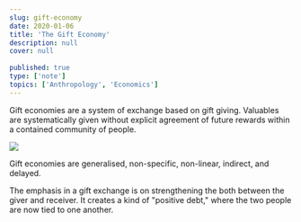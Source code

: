 ```yaml
---
slug: gift-economy
date: 2020-01-06
title: 'The Gift Economy'
description: null
cover: null
 
published: true
type: ['note']
topics: ['Anthropology', 'Economics']
---
```


Gift economies are a system of exchange based on gift giving. Valuables are systematically given without explicit agreement of future rewards within a contained community of people.

![](./gift-economy.jpeg)

Gift economies are generalised, non-specific, non-linear, indirect, and delayed.

The emphasis in a gift exchange is on strengthening the both between the giver and receiver. It creates a kind of "positive debt," where the two people are now tied to one another.